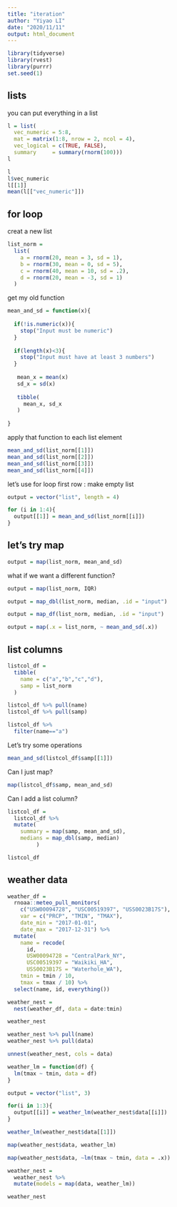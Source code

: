 ```yaml
---
title: "iteration"
author: "Yiyao LI"
date: "2020/11/11"
output: html_document
---
```


```r
library(tidyverse)
library(rvest)
library(purrr)
set.seed(1)
```

## lists

you can put everything in a list
```r
l = list(
  vec_numeric = 5:8,
  mat = matrix(1:8, nrow = 2, ncol = 4),
  vec_logical = c(TRUE, FALSE),
  summary     = summary(rnorm(100)))
l
```

```r
l
l$vec_numeric
l[[1]]
mean(l[["vec_numeric"]])
```

## for loop

creat a new list

```r
list_norm = 
  list(
    a = rnorm(20, mean = 3, sd = 1),
    b = rnorm(30, mean = 0, sd = 5),
    c = rnorm(40, mean = 10, sd = .2),
    d = rnorm(20, mean = -3, sd = 1)
  )
```

get my old function

```r
mean_and_sd = function(x){
  
  if(!is.numeric(x)){
    stop("Input must be numeric")
  }
  
  if(length(x)<3){
    stop("Input must have at least 3 numbers")
  }
 
   mean_x = mean(x)
   sd_x = sd(x)
   
   tibble(
     mean_x, sd_x
   )
  
}

```

apply that function to each list element

```r
mean_and_sd(list_norm[[1]])
mean_and_sd(list_norm[[2]])
mean_and_sd(list_norm[[3]])
mean_and_sd(list_norm[[4]])
```

let's use for loop
first row : make empty list

```r
output = vector("list", length = 4)

for (i in 1:4){
  output[[1]] = mean_and_sd(list_norm[[i]])
}
```

## let's try map

```r
output = map(list_norm, mean_and_sd)
```
 
what if we want a different function?

```r
output = map(list_norm, IQR)
```

```r
output = map_dbl(list_norm, median, .id = "input")
```

```r
output = map_df(list_norm, median, .id = "input")
```

```r
output = map(.x = list_norm, ~ mean_and_sd(.x))
```

## list columns

```r
listcol_df = 
  tibble(
    name = c("a","b","c","d"),
    samp = list_norm
  )
```

```r
listcol_df %>% pull(name)
listcol_df %>% pull(samp)

listcol_df %>% 
  filter(name=="a")
```

Let's try some operations

```r
mean_and_sd(listcol_df$samp[[1]])
```

Can I just map?

```r
map(listcol_df$samp, mean_and_sd)
```

Can I add a list column?
```r
listcol_df = 
  listcol_df %>% 
  mutate(
    summary = map(samp, mean_and_sd),
    medians = map_dbl(samp, median)
         )

listcol_df
```

## weather data

```r
weather_df = 
  rnoaa::meteo_pull_monitors(
    c("USW00094728", "USC00519397", "USS0023B17S"),
    var = c("PRCP", "TMIN", "TMAX"), 
    date_min = "2017-01-01",
    date_max = "2017-12-31") %>%
  mutate(
    name = recode(
      id, 
      USW00094728 = "CentralPark_NY", 
      USC00519397 = "Waikiki_HA",
      USS0023B17S = "Waterhole_WA"),
    tmin = tmin / 10,
    tmax = tmax / 10) %>%
  select(name, id, everything())
```

```r
weather_nest = 
  nest(weather_df, data = date:tmin)

weather_nest
```

```r
weather_nest %>% pull(name)
weather_nest %>% pull(data)
```

```r
unnest(weather_nest, cols = data)
```

```r
weather_lm = function(df) {
  lm(tmax ~ tmin, data = df)
}

output = vector("list", 3)

for(i in 1:3){
  output[[i]] = weather_lm(weather_nest$data[[i]])
}
```

```r
weather_lm(weather_nest$data[[1]])
```

```r
map(weather_nest$data, weather_lm)
```

```r
map(weather_nest$data, ~lm(tmax ~ tmin, data = .x))
```

```r
weather_nest = 
  weather_nest %>% 
  mutate(models = map(data, weather_lm))

weather_nest
```

